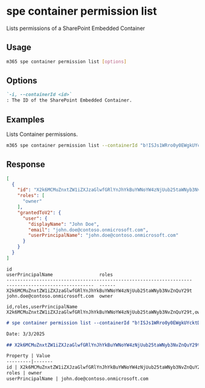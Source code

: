 
# spe container permission list

Lists permissions of a SharePoint Embedded Container

## Usage

```sh
m365 spe container permission list [options]
```

## Options

```md definition-list
`-i, --containerId <id>`
: The ID of the SharePoint Embedded Container.
```

<Global />

## Examples

Lists Container permissions.

```sh
m365 spe container permission list --containerId "b!ISJs1WRro0y0EWgkUYcktDa0mE8zSlFEqFzqRn70Zwp1CEtDEBZgQICPkRbil_5Z"
```

## Response

<Tabs>
  <TabItem value="JSON">

  ```json
  [
    {
      "id": "X2k6MCMuZnxtZW1iZXJzaGlwfGRlYnJhYkBuYWNoYW4zNjUub25taWNyb3NvZnQuY29t",
      "roles": [
        "owner"
      ],
      "grantedToV2": {
        "user": {
          "displayName": "John Doe",
          "email": "john.doe@contoso.onmicrosoft.com",
          "userPrincipalName": "john.doe@contoso.onmicrosoft.com"
        }
      }
    }
  ]
  ```

  </TabItem>
  <TabItem value="Text">

  ```text
  id                                                                    userPrincipalName                 roles
  --------------------------------------------------------------------  --------------------------------  ------
  X2k6MCMuZnxtZW1iZXJzaGlwfGRlYnJhYkBuYWNoYW4zNjUub25taWNyb3NvZnQuY29t  john.doe@contoso.onmicrosoft.com  owner
  ```

  </TabItem>
  <TabItem value="CSV">

  ```csv
  id,roles,userPrincipalName
  X2k6MCMuZnxtZW1iZXJzaGlwfGRlYnJhYkBuYWNoYW4zNjUub25taWNyb3NvZnQuY29t,owner,john.doe@contoso.onmicrosoft.com
  ```

  </TabItem>
  <TabItem value="Markdown">

  ```md
  # spe container permission list --containerId "b!ISJs1WRro0y0EWgkUYcktDa0mE8zSlFEqFzqRn70Zwp1CEtDEBZgQICPkRbil_5Z"

  Date: 3/3/2025

  ## X2k6MCMuZnxtZW1iZXJzaGlwfGRlYnJhYkBuYWNoYW4zNjUub25taWNyb3NvZnQuY29t

  Property | Value
  ---------|-------
  id | X2k6MCMuZnxtZW1iZXJzaGlwfGRlYnJhYkBuYWNoYW4zNjUub25taWNyb3NvZnQuY29t
  roles | owner
  userPrincipalName | john.doe@contoso.onmicrosoft.com
  ```

  </TabItem>
</Tabs>
